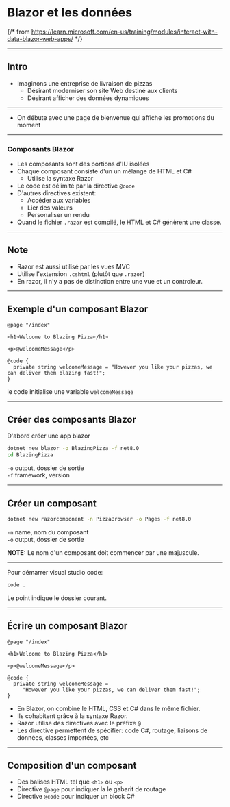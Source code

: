 # Blazor et les données

{/* from https://learn.microsoft.com/en-us/training/modules/interact-with-data-blazor-web-apps/ */}

---

## Intro

- Imaginons une entreprise de livraison de pizzas
  - Désirant moderniser son site Web destiné aux clients
  - Désirant afficher des données dynamiques

<hr />

- On débute avec une page de bienvenue qui affiche les promotions du moment

---

### Composants Blazor

- Les composants sont des portions d'IU isolées
- Chaque composant consiste d'un un mélange de HTML et C#
  - Utilise la syntaxe Razor
- Le code est délimité par la directive `@code`
- D'autres directives existent:
  - Accéder aux variables
  - Lier des valeurs
  - Personaliser un rendu
- Quand le fichier `.razor` est compilé, le HTML et C# génèrent une classe.

---

## Note

- Razor est aussi utilisé par les vues MVC
- Utilise l'extension `.cshtml` (plutôt que `.razor`)
- En razor, il n'y a pas de distinction entre une vue et un controleur.

---

## Exemple d'un composant Blazor

```razor
@page "/index"

<h1>Welcome to Blazing Pizza</h1>

<p>@welcomeMessage</p>

@code {
  private string welcomeMessage = "However you like your pizzas, we can deliver them blazing fast!";
}
```

le code initialise une variable `welcomeMessage`

---

## Créer des composants Blazor

D'abord créer une app blazor

```bash
dotnet new blazor -o BlazingPizza -f net8.0
cd BlazingPizza
```

`-o` output, dossier de sortie <br/>
`-f` framework, version

---

## Créer un composant

```bash
dotnet new razorcomponent -n PizzaBrowser -o Pages -f net8.0
```

`-n` name, nom du composant <br/>
`-o` output, dossier de sortie

**NOTE:** Le nom d'un composant doit commencer par une majuscule.

<hr />

Pour démarrer visual studio code:

```bash
code .
```

Le point indique le dossier courant.

---

## Écrire un composant Blazor

```razor
@page "/index"

<h1>Welcome to Blazing Pizza</h1>

<p>@welcomeMessage</p>

@code {
  private string welcomeMessage =
     "However you like your pizzas, we can deliver them fast!";
}
```

- En Blazor, on combine le HTML, CSS et C# dans le même fichier.
- Ils cohabitent grâce à la syntaxe Razor.
- Razor utilise des directives avec le préfixe `@`
- Les directive permettent de spécifier: code C#, routage, liaisons de données, classes importées, etc

---

## Composition d'un composant

- Des balises HTML tel que `<h1>` ou `<p>`
- Directive `@page` pour indiquer la le gabarit de routage
- Directive `@code` pour indiquer un block C#
